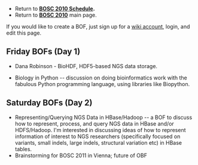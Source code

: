 * Return to '''[[BOSC_2010_Schedule | BOSC 2010 Schedule]].'''
* Return to '''[[BOSC_2010 | BOSC 2010]]''' main page.

If you would like to create a BOF, just sign up for a [[Special:Userlogin| wiki account]], login, and edit this page. 

== Friday BOFs (Day 1) ==

* Dana Robinson - BioHDF, HDF5-based NGS data storage.

* Biology in Python -- discussion on doing bioinformatics work with the fabulous Python programming language, using libraries like Biopython.

== Saturday BOFs (Day 2) ==

* Representing/Querying NGS Data in HBase/Hadoop -- a BOF to discuss how to represent, process, and query NGS data in HBase and/or HDFS/Hadoop. I'm interested in discussing ideas of how to represent information of interest to NGS researchers (specifically focused on variants, small indels, large indels, structural variation etc) in HBase tables.
* Brainstorming for BOSC 2011 in Vienna; future of <nowiki>OBF</nowiki>